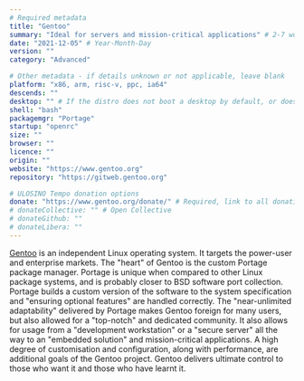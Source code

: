 ```yaml
---
# Required metadata
title: "Gentoo"
summary: "Ideal for servers and mission-critical applications" # 2-7 words that sum up the distribution
date: "2021-12-05" # Year-Month-Day
version: ""
category: "Advanced"

# Other metadata - if details unknown or not applicable, leave blank
platform: "x86, arm, risc-v, ppc, ia64"
descends: ""
desktop: "" # If the distro does not boot a desktop by default, or doesn't ship one, leave 'desktop' blank
shell: "bash"
packagemgr: "Portage"
startup: "openrc"
size: ""
browser: ""
licence: ""
origin: ""
website: "https://www.gentoo.org"
repository: "https://gitweb.gentoo.org"

# ULOSINO Tempo donation options
donate: "https://www.gentoo.org/donate/" # Required, link to all donation options
# donateCollective: "" # Open Collective
# donateGithub: ""
# donateLibera: ""
---
```


[Gentoo](https://www.gentoo.org) is an independent Linux operating system. It targets the power-user and enterprise markets. The "heart" of Gentoo is the custom Portage package manager. Portage is unique when compared to other Linux package systems, and is probably closer to BSD software port collection. Portage builds a custom version of the software to the system specification and "ensuring optional features" are handled correctly. The "near-unlimited adaptability" delivered by Portage makes Gentoo foreign for many users, but also allowed for a "top-notch" and dedicated community. It also allows for usage from a "development workstation" or a "secure server" all the way to an "embedded solution" and mission-critical applications. A high degree of customisation and configuration, along with performance, are additional goals of the Gentoo project. Gentoo delivers ultimate control to those who want it and those who have learnt it.
